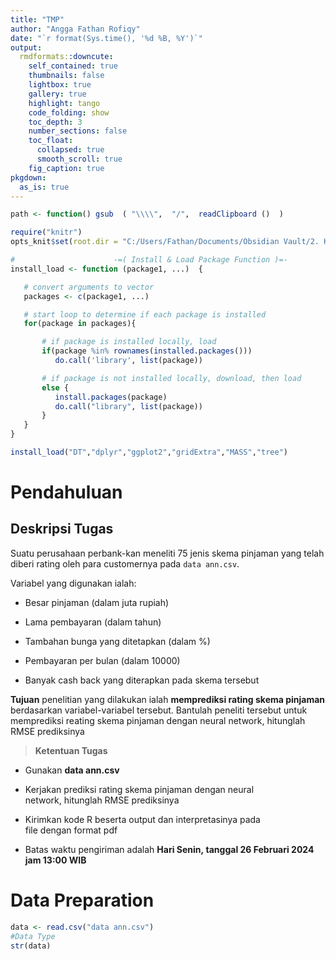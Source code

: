 ```yaml
---
title: "TMP"
author: "Angga Fathan Rofiqy"
date: "`r format(Sys.time(), '%d %B, %Y')`"
output:
  rmdformats::downcute:
    self_contained: true
    thumbnails: false
    lightbox: true
    gallery: true
    highlight: tango
    code_folding: show
    toc_depth: 3
    number_sections: false
    toc_float:
      collapsed: true
      smooth_scroll: true
    fig_caption: true
pkgdown:
  as_is: true
---
```


```r
path <- function() gsub  ( "\\\\",  "/",  readClipboard ()  )

require("knitr")
opts_knit$set(root.dir = "C:/Users/Fathan/Documents/Obsidian Vault/2. Kuliah/Smt 6/2. Teknik Pembelajaran Mesin/Project/Kuliah Tugas Individu 1")

#                      -=( Install & Load Package Function )=-
install_load <- function (package1, ...)  {   

   # convert arguments to vector
   packages <- c(package1, ...)

   # start loop to determine if each package is installed
   for(package in packages){

       # if package is installed locally, load
       if(package %in% rownames(installed.packages()))
          do.call('library', list(package))

       # if package is not installed locally, download, then load
       else {
          install.packages(package)
          do.call("library", list(package))
       }
   } 
}

install_load("DT","dplyr","ggplot2","gridExtra","MASS","tree")
```

# Pendahuluan

## Deskripsi Tugas

Suatu perusahaan perbank-kan meneliti 75 jenis skema pinjaman yang telah diberi rating oleh para customernya pada `data ann.csv`.

Variabel yang digunakan ialah:

-   Besar pinjaman (dalam juta rupiah)

-   Lama pembayaran (dalam tahun)

-   Tambahan bunga yang ditetapkan (dalam %)

-   Pembayaran per bulan (dalam 10000)

-   Banyak cash back yang diterapkan pada skema tersebut

**Tujuan** penelitian yang dilakukan ialah **memprediksi rating skema pinjaman** berdasarkan variabel-variabel tersebut. Bantulah peneliti tersebut untuk memprediksi reating skema pinjaman dengan neural network, hitunglah RMSE prediksinya

> **Ketentuan Tugas**

-   Gunakan **data ann.csv**

-   Kerjakan prediksi rating skema pinjaman dengan neural network, hitunglah RMSE prediksinya

-   Kirimkan kode R beserta output dan interpretasinya pada file dengan format pdf

-   Batas waktu pengiriman adalah **Hari Senin, tanggal 26 Februari 2024 jam 13:00 WIB** 

# Data Preparation

```r
data <- read.csv("data ann.csv")
#Data Type
str(data)
```
